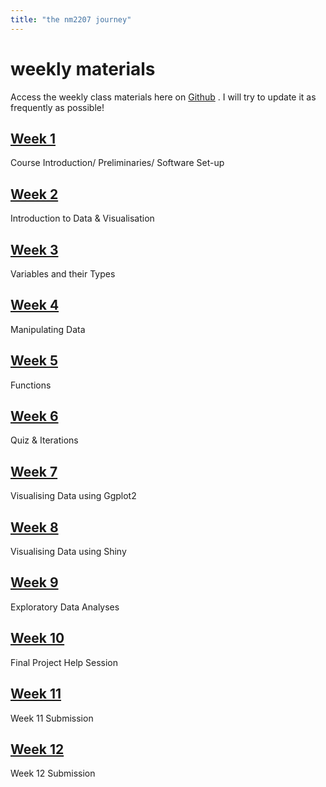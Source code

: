 ```yaml
---
title: "the nm2207 journey"
---
```


# weekly materials

Access the weekly class materials here on [Github](https://github.com/kyraxwu/r-struggles) . I will try to update it as frequently as possible!

## [Week 1](https://github.com/kyraxwu/r-struggles/tree/main/Week-1)

Course Introduction/ Preliminaries/ Software Set-up

## [Week 2](https://github.com/kyraxwu/r-struggles/tree/main/Week-2)

Introduction to Data & Visualisation

## [Week 3](https://github.com/kyraxwu/r-struggles/tree/main/Week-3)

Variables and their Types

## [Week 4](https://github.com/kyraxwu/r-struggles/tree/main/Week-4)

Manipulating Data

## [Week 5](https://github.com/kyraxwu/r-struggles/tree/main/Week-5)

Functions

## [Week 6](https://github.com/kyraxwu/r-struggles/tree/main/Week-6)

Quiz & Iterations

## [Week 7](https://github.com/kyraxwu/r-struggles/tree/main/Week-7)

Visualising Data using Ggplot2

## [Week 8](https://github.com/kyraxwu/r-struggles/tree/main/Week-8)

Visualising Data using Shiny

## [Week 9](https://github.com/kyraxwu/r-struggles/tree/main/Week-9)

Exploratory Data Analyses

## [Week 10](https://github.com/kyraxwu/r-struggles/tree/main/Week-10)

Final Project Help Session

## [Week 11](https://github.com/kyraxwu/r-struggles/tree/main/Week-11)

Week 11 Submission

## [Week 12](https://github.com/kyraxwu/r-struggles/tree/main/Week-12)

Week 12 Submission